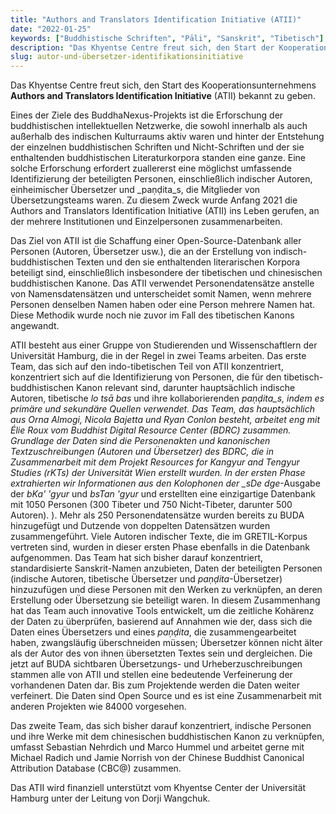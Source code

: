 ```yaml
---
title: "Authors and Translators Identification Initiative (ATII)"
date: "2022-01-25"
keywords: ["Buddhistische Schriften", "Pāli", "Sanskrit", "Tibetisch"]
description: "Das Khyentse Centre freut sich, den Start der Kooperationsinitiative Authors and Translators Identification Initiative (ATII) bekannt zu geben."
slug: autor-und-übersetzer-identifikationsinitiative
---
```


Das Khyentse Centre freut sich, den Start des Kooperationsunternehmens **Authors and Translators Identification Initiative** (ATII) bekannt zu geben.

Eines der Ziele des BuddhaNexus-Projekts ist die Erforschung der buddhistischen intellektuellen Netzwerke, die sowohl innerhalb als auch außerhalb des indischen Kulturraums aktiv waren und hinter der Entstehung der einzelnen buddhistischen Schriften und Nicht-Schriften und der sie enthaltenden buddhistischen Literaturkorpora standen eine ganze. Eine solche Erforschung erfordert zuallererst eine möglichst umfassende Identifizierung der beteiligten Personen, einschließlich indischer Autoren, einheimischer Übersetzer und \_paṇḍita_s, die Mitglieder von Übersetzungsteams waren. Zu diesem Zweck wurde Anfang 2021 die Authors and Translators Identification Initiative (ATII) ins Leben gerufen, an der mehrere Institutionen und Einzelpersonen zusammenarbeiten.

Das Ziel von ATII ist die Schaffung einer Open-Source-Datenbank aller Personen (Autoren, Übersetzer usw.), die an der Erstellung von indisch-buddhistischen Texten und den sie enthaltenden literarischen Korpora beteiligt sind, einschließlich insbesondere der tibetischen und chinesischen buddhistischen Kanone. Das ATII verwendet Personendatensätze anstelle von Namensdatensätzen und unterscheidet somit Namen, wenn mehrere Personen denselben Namen haben oder eine Person mehrere Namen hat. Diese Methodik wurde noch nie zuvor im Fall des tibetischen Kanons angewandt.

ATII besteht aus einer Gruppe von Studierenden und Wissenschaftlern der Universität Hamburg, die in der Regel in zwei Teams arbeiten. Das erste Team, das sich auf den indo-tibetischen Teil von ATII konzentriert, konzentriert sich auf die Identifizierung von Personen, die für den tibetisch-buddhistischen Kanon relevant sind, darunter hauptsächlich indische Autoren, tibetische _lo tsā bas_ und ihre kollaborierenden _paṇḍita_s, indem es primäre und sekundäre Quellen verwendet. Das Team, das hauptsächlich aus Orna Almogi, Nicola Bajetta und Ryan Conlon besteht, arbeitet eng mit Élie Roux vom Buddhist Digital Resource Center (BDRC) zusammen. Grundlage der Daten sind die Personenakten und kanonischen Textzuschreibungen (Autoren und Übersetzer) des BDRC, die in Zusammenarbeit mit dem Projekt Resources for Kangyur and Tengyur Studies (rKTs) der Universität Wien erstellt wurden. In der ersten Phase extrahierten wir Informationen aus den Kolophonen der \_sDe dge_-Ausgabe der _bKa' 'gyur_ und _bsTan 'gyur_ und erstellten eine einzigartige Datenbank mit 1050 Personen (300 Tibeter und 750 Nicht-Tibeter, darunter 500 Autoren). ). Mehr als 250 Personendatensätze wurden bereits zu BUDA hinzugefügt und Dutzende von doppelten Datensätzen wurden zusammengeführt. Viele Autoren indischer Texte, die im GRETIL-Korpus vertreten sind, wurden in dieser ersten Phase ebenfalls in die Datenbank aufgenommen. Das Team hat sich bisher darauf konzentriert, standardisierte Sanskrit-Namen anzubieten, Daten der beteiligten Personen (indische Autoren, tibetische Übersetzer und _paṇḍita_\-Übersetzer) hinzuzufügen und diese Personen mit den Werken zu verknüpfen, an deren Erstellung oder Übersetzung sie beteiligt waren. In diesem Zusammenhang hat das Team auch innovative Tools entwickelt, um die zeitliche Kohärenz der Daten zu überprüfen, basierend auf Annahmen wie der, dass sich die Daten eines Übersetzers und eines _paṇḍita_, die zusammengearbeitet haben, zwangsläufig überschneiden müssen; Übersetzer können nicht älter als der Autor des von ihnen übersetzten Textes sein und dergleichen. Die jetzt auf BUDA sichtbaren Übersetzungs- und Urheberzuschreibungen stammen alle von ATII und stellen eine bedeutende Verfeinerung der vorhandenen Daten dar. Bis zum Projektende werden die Daten weiter verfeinert. Die Daten sind Open Source und es ist eine Zusammenarbeit mit anderen Projekten wie 84000 vorgesehen.

Das zweite Team, das sich bisher darauf konzentriert, indische Personen und ihre Werke mit dem chinesischen buddhistischen Kanon zu verknüpfen, umfasst Sebastian Nehrdich und Marco Hummel und arbeitet gerne mit Michael Radich und Jamie Norrish von der Chinese Buddhist Canonical Attribution Database (CBC@) zusammen.

Das ATII wird finanziell unterstützt vom Khyentse Center der Universität Hamburg unter der Leitung von Dorji Wangchuk.
